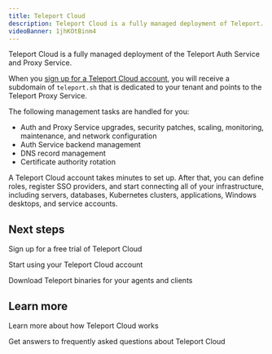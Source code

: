 ```yaml
---
title: Teleport Cloud
description: Teleport Cloud is a fully managed deployment of Teleport.
videoBanner: 1jhKOtBinm4
---
```


Teleport Cloud is a fully managed deployment of the Teleport Auth Service and
Proxy Service. 

When you [sign up for a Teleport Cloud account](https://goteleport.com/signup/), you will receive a subdomain of
`teleport.sh` that is dedicated to your tenant and points to the Teleport Proxy
Service. 

The following management tasks are handled for you:

- Auth and Proxy Service upgrades, security patches, scaling, monitoring,
  maintenance, and network configuration
- Auth Service backend management
- DNS record management
- Certificate authority rotation

A Teleport Cloud account takes minutes to set up. After that, you can define
roles, register SSO providers, and start connecting all of your infrastructure,
including servers, databases, Kubernetes clusters, applications, Windows
desktops, and service accounts.

## Next steps

<TileSet>
<Tile icon="cloud" title="Sign up" href="https://goteleport.com/signup/">

Sign up for a free trial of Teleport Cloud

</Tile>
<Tile icon="cloud" title="Get started" href="./getting-started.mdx">

Start using your Teleport Cloud account

</Tile>
<Tile icon="cloud" title="Download Teleport" href="./downloads.mdx">

Download Teleport binaries for your agents and clients

</Tile>
</TileSet>

## Learn more

<TileSet>
<Tile icon="cloud" title="Architecture" href="./architecture.mdx">

Learn more about how Teleport Cloud works

</Tile>
<Tile icon="cloud" title="FAQ" href="./faq.mdx">

Get answers to frequently asked questions about Teleport Cloud

</Tile>
</TileSet>